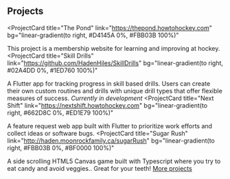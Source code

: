 ## Projects

<ProjectCard
  title="The Pond"
  link="https://thepond.howtohockey.com"
  bg="linear-gradient(to right, #D4145A 0%, #FBB03B 100%)"
>
  This project is a membership website for learning and improving at hockey.
</ProjectCard>
<ProjectCard
  title="Skill Drills"
  link="https://github.com/HadenHiles/SkillDrills"
  bg="linear-gradient(to right, #02A4DD 0%, #1ED760 100%)"
>
  A Flutter app for tracking progress in skill based drills. Users can create their own custom routines and drills with unique drill types that offer flexible measures of success. <i>Currently in development</i>
</ProjectCard>
<ProjectCard
  title="Next Shift"
  link="https://nextshift.howtohockey.com"
  bg="linear-gradient(to right, #662D8C 0%, #ED1E79 100%)"
>
  A feature request web app built with Flutter to prioritize work efforts and collect ideas or software bugs.
</ProjectCard>
<ProjectCard
  title="Sugar Rush"
  link="http://haden.moonrockfamily.ca/sugarRush"
  bg="linear-gradient(to right, #FBB03B 0%, #BF0000 100%)"
>
  A side scrolling HTML5 Canvas game built with Typescript where you try to eat candy and avoid veggies.. Great for your teeth!
</ProjectCard>
<a href="https://github.com/HadenHiles" target="_blank">
  More projects
</a>
